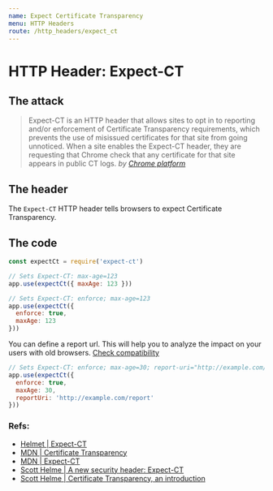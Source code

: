 ```yaml
---
name: Expect Certificate Transparency
menu: HTTP Headers
route: /http_headers/expect_ct
---
```


# HTTP Header: Expect-CT


## The attack

> Expect-CT is an HTTP header that allows sites to opt in to reporting and/or enforcement of Certificate Transparency requirements, which prevents the use of misissued certificates for that site from going unnoticed. When a site enables the Expect-CT header, they are requesting that Chrome check that any certificate for that site appears in public CT logs.
> _by [Chrome platform](https://www.chromestatus.com/feature/5677171733430272)_


## The header

The `Expect-CT` HTTP header tells browsers to expect Certificate Transparency.

## The code


```js
const expectCt = require('expect-ct')

// Sets Expect-CT: max-age=123
app.use(expectCt({ maxAge: 123 }))

// Sets Expect-CT: enforce; max-age=123
app.use(expectCt({
  enforce: true,
  maxAge: 123
}))
```

You can define a report url. This will help you to analyze the impact on your users with old browsers. [Check compatibility](https://developer.mozilla.org/en-US/docs/Web/HTTP/Headers/Expect-CT) 

```js
// Sets Expect-CT: enforce; max-age=30; report-uri="http://example.com/report"
app.use(expectCt({
  enforce: true,
  maxAge: 30,
  reportUri: 'http://example.com/report'
}))
```

### Refs:

- [Helmet | Expect-CT](https://helmetjs.github.io/docs/expect-ct)
- [MDN | Certificate Transparency](https://developer.mozilla.org/en-US/docs/Web/Security/Certificate_Transparency)
- [MDN | Expect-CT](https://developer.mozilla.org/en-US/docs/Web/HTTP/Headers/Expect-CT)
- [Scott Helme | A new security header: Expect-CT](https://scotthelme.co.uk/a-new-security-header-expect-ct/)
- [Scott Helme | Certificate Transparency, an introduction](https://scotthelme.co.uk/certificate-transparency-an-introduction/)